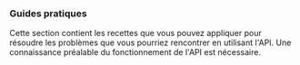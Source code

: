 ### Guides pratiques

Cette section contient les recettes que vous pouvez appliquer pour résoudre les problèmes que vous pourriez rencontrer en utilisant l'API. Une connaissance préalable du fonctionnement de l'API est nécessaire.
